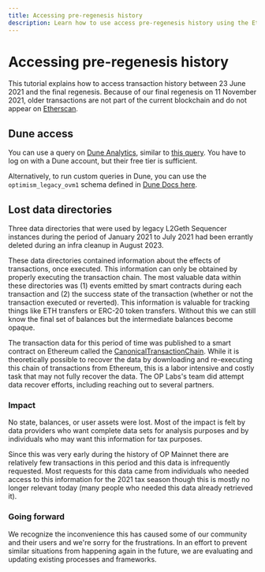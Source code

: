 ```yaml
---
title: Accessing pre-regenesis history
description: Learn how to use access pre-regenesis history using the Etherscan CSV exporting tool.
---
```







# Accessing pre-regenesis history

This tutorial explains how to access transaction history between 23 June 2021 and the final regenesis.
Because of our final regenesis on 11 November 2021, older transactions are not part of the current blockchain and do not appear on [Etherscan](https://explorer.optimism.io/?utm_source=op-docs&utm_medium=docs).

## Dune access

You can use a query on [Dune Analytics](https://dune.com), similar to [this query](https://dune.com/queries/354886?addr=%5Cx25E1c58040f27ECF20BBd4ca83a09290326896B3).
You have to log on with a Dune account, but their free tier is sufficient.

<Steps>
  <Step title="Browse to the [OVM1.0 User Address Transactions](https://dune.com/optimismfnd/OVM1.0-User-Address-Transactions) Dashboard on Dune.">
  
  </Step>

  <Step title="Enter the address you wish to search in the `Address` text box in the top left.">
  
  </Step>

  <Step title="Run the query (This requires log in. A free Dune account is sufficient).">
  
  </Step>
</Steps>

Alternatively, to run custom queries in Dune, you can use the `optimism_legacy_ovm1` schema defined in [Dune Docs here](https://dune.com/docs/data-tables/?h=ovm#optimism).

## Lost data directories

Three data directories that were used by legacy L2Geth Sequencer instances
during the period of January 2021 to July 2021 had been errantly deleted during
an infra cleanup in August 2023.

These data directories contained information about the effects of transactions,
once executed. This information can only be obtained by properly executing the
transaction chain. The most valuable data within these directories was (1) events
emitted by smart contracts during each transaction and (2) the success state of
the transaction (whether or not the transaction executed or reverted). This
information is valuable for tracking things like ETH transfers or ERC-20 token
transfers. Without this we can still know the final set of balances but the
intermediate balances become opaque.

The transaction data for this period of time was published to a smart contract
on Ethereum called the [CanonicalTransactionChain](https://etherscan.io/address/0x5e4e65926ba27467555eb562121fac00d24e9dd2).
While it is theoretically possible to recover the data by downloading and
re-executing this chain of transactions from Ethereum, this is a labor intensive
and costly task that may not fully recover the data. The OP Labs's team did
attempt data recover efforts, including reaching out to several partners.

### Impact

No state, balances, or user assets were lost. Most of the impact is felt by data
providers who want complete data sets for analysis purposes and by individuals
who may want this information for tax purposes.

Since this was very early during the history of OP Mainnet there are relatively
few transactions in this period and this data is infrequently requested. Most
requests for this data came from individuals who needed access to this information
for the 2021 tax season though this is mostly no longer relevant today (many
people who needed this data already retrieved it).

### Going forward

We recognize the inconvenience this has caused some of our community and their
users and we're sorry for the frustrations. In an effort to prevent similar
situations from happening again in the future, we are evaluating and updating
existing processes and frameworks.
